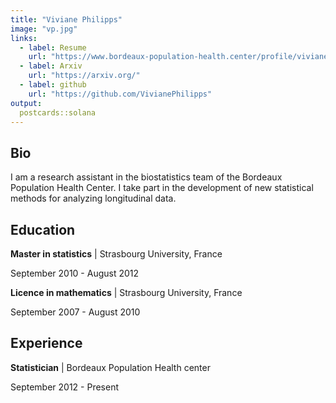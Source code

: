```yaml
---
title: "Viviane Philipps"
image: "vp.jpg"
links:
  - label: Resume
    url: "https://www.bordeaux-population-health.center/profile/viviane-philipps/"
  - label: Arxiv
    url: "https://arxiv.org/"
  - label: github
    url: "https://github.com/VivianePhilipps"
output:
  postcards::solana
---
```

 
## Bio

I am a research assistant in the biostatistics team of the Bordeaux Population Health Center. I take part in the development of new statistical methods for analyzing longitudinal data. 

## Education

**Master in statistics** | Strasbourg University, France

September 2010 - August 2012

**Licence in mathematics** | Strasbourg University, France

September 2007 - August 2010

## Experience

**Statistician** | Bordeaux Population Health center

September 2012 - Present
